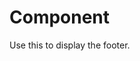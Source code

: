 
<Meta title="Components/Molecules/Footer" component={Footer} />

# Component

Use this to display the footer.

<Canvas>
  <Story name="Component">
    <Footer
      menu={[
        {
          label: 'Home',
          path: '/',
          target: null
        },
        {
          label: 'Blog',
          path: '/blog',
          target: null
        },
        {
          label: 'About',
          path: '/about/',
          target: null
        },
        {
          label: 'Contact',
          path: '/contact/',
          target: null
        },
        {
          label: 'Team',
          path: '/team',
          target: null
        }
      ]}
    />
  </Story>
</Canvas>

